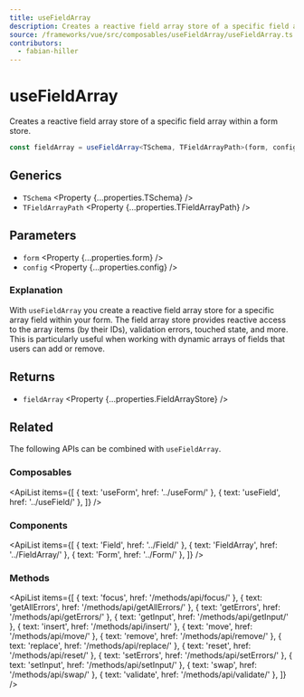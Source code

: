 ```yaml
---
title: useFieldArray
description: Creates a reactive field array store of a specific field array within a form store.
source: /frameworks/vue/src/composables/useFieldArray/useFieldArray.ts
contributors:
  - fabian-hiller
---
```



# useFieldArray

Creates a reactive field array store of a specific field array within a form store.

```ts
const fieldArray = useFieldArray<TSchema, TFieldArrayPath>(form, config);
```

## Generics

- `TSchema` <Property {...properties.TSchema} />
- `TFieldArrayPath` <Property {...properties.TFieldArrayPath} />

## Parameters

- `form` <Property {...properties.form} />
- `config` <Property {...properties.config} />

### Explanation

With `useFieldArray` you create a reactive field array store for a specific array field within your form. The field array store provides reactive access to the array items (by their IDs), validation errors, touched state, and more. This is particularly useful when working with dynamic arrays of fields that users can add or remove.

## Returns

- `fieldArray` <Property {...properties.FieldArrayStore} />

## Related

The following APIs can be combined with `useFieldArray`.

### Composables

<ApiList
  items={[
    { text: 'useForm', href: '../useForm/' },
    { text: 'useField', href: '../useField/' },
  ]}
/>

### Components

<ApiList
  items={[
    { text: 'Field', href: '../Field/' },
    { text: 'FieldArray', href: '../FieldArray/' },
    { text: 'Form', href: '../Form/' },
  ]}
/>

### Methods

<ApiList
  items={[
    { text: 'focus', href: '/methods/api/focus/' },
    { text: 'getAllErrors', href: '/methods/api/getAllErrors/' },
    { text: 'getErrors', href: '/methods/api/getErrors/' },
    { text: 'getInput', href: '/methods/api/getInput/' },
    { text: 'insert', href: '/methods/api/insert/' },
    { text: 'move', href: '/methods/api/move/' },
    { text: 'remove', href: '/methods/api/remove/' },
    { text: 'replace', href: '/methods/api/replace/' },
    { text: 'reset', href: '/methods/api/reset/' },
    { text: 'setErrors', href: '/methods/api/setErrors/' },
    { text: 'setInput', href: '/methods/api/setInput/' },
    { text: 'swap', href: '/methods/api/swap/' },
    { text: 'validate', href: '/methods/api/validate/' },
  ]}
/>
